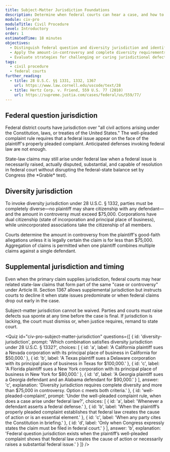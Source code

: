 ```yaml
---
title: Subject-Matter Jurisdiction Foundations
description: Determine when federal courts can hear a case, and how to raise and preserve jurisdictional challenges.
module: civ-pro
moduleTitle: Civil Procedure
level: Introductory
order: 1
estimatedTime: 18 minutes
objectives:
  - Distinguish federal question and diversity jurisdiction and identify supplemental jurisdiction bases.
  - Apply the amount-in-controversy and complete diversity requirements under 28 U.S.C. § 1332.
  - Evaluate strategies for challenging or curing jurisdictional defects before final judgment.
tags:
  - civil procedure
  - federal courts
further_reading:
  - title: 28 U.S.C. §§ 1331, 1332, 1367
    url: https://www.law.cornell.edu/uscode/text/28
  - title: Hertz Corp. v. Friend, 559 U.S. 77 (2010)
    url: https://supreme.justia.com/cases/federal/us/559/77/
---
```

## Federal question jurisdiction

Federal district courts have jurisdiction over "all civil actions arising under the Constitution, laws, or treaties of the United States." The well-pleaded complaint rule requires that a federal issue appear on the face of the plaintiff's properly pleaded complaint. Anticipated defenses invoking federal law are not enough.

<Callout kind="tip" title="Embedded federal issues">
  State-law claims may still arise under federal law when a federal issue is necessarily raised, actually disputed, substantial, and capable of resolution in federal court without disrupting the federal-state balance set by Congress (the *Grable* test).
</Callout>

## Diversity jurisdiction

To invoke diversity jurisdiction under 28 U.S.C. § 1332, parties must be completely diverse—no plaintiff may share citizenship with any defendant—and the amount in controversy must exceed $75,000. Corporations have dual citizenship (state of incorporation and principal place of business), while unincorporated associations take the citizenship of all members.

Courts determine the amount in controversy from the plaintiff's good-faith allegations unless it is legally certain the claim is for less than $75,000. Aggregation of claims is permitted when one plaintiff combines multiple claims against a single defendant.

## Supplemental jurisdiction and timing

Even when the primary claim supplies jurisdiction, federal courts may hear related state-law claims that form part of the same "case or controversy" under Article III. Section 1367 allows supplemental jurisdiction but instructs courts to decline it when state issues predominate or when federal claims drop out early in the case.

Subject-matter jurisdiction cannot be waived. Parties and courts must raise defects sua sponte at any time before the case is final. If jurisdiction is lacking, the court must dismiss or, when justice requires, remand to state court.

<Quiz
  id="civ-pro-subject-matter-jurisdiction"
  questions={[
    {
      id: 'diversity-jurisdiction',
      prompt: 'Which combination satisfies diversity jurisdiction under 28 U.S.C. § 1332?',
      choices: [
        { id: 'a', label: 'A California plaintiff sues a Nevada corporation with its principal place of business in California for $50,000.' },
        { id: 'b', label: 'A Texas plaintiff sues a Delaware corporation with its principal place of business in Texas for $100,000.' },
        { id: 'c', label: 'A Florida plaintiff sues a New York corporation with its principal place of business in New York for $80,000.' },
        { id: 'd', label: 'A Georgia plaintiff sues a Georgia defendant and an Alabama defendant for $90,000.' }
      ],
      answer: 'c',
      explanation:
        'Diversity jurisdiction requires complete diversity and more than $75,000 in controversy. Option c meets both criteria.'
    },
    {
      id: 'well-pleaded-complaint',
      prompt: 'Under the well-pleaded complaint rule, when does a case arise under federal law?',
      choices: [
        { id: 'a', label: 'Whenever a defendant asserts a federal defense.' },
        { id: 'b', label: 'When the plaintiff’s properly pleaded complaint establishes that federal law creates the cause of action or is an essential element.' },
        { id: 'c', label: 'When any party cites the Constitution in briefing.' },
        { id: 'd', label: 'Only when Congress expressly states the claim must be filed in federal court.' }
      ],
      answer: 'b',
      explanation:
        'Federal question jurisdiction exists when the plaintiff’s well-pleaded complaint shows that federal law creates the cause of action or necessarily raises a substantial federal issue.'
    }
  ]}
/>

